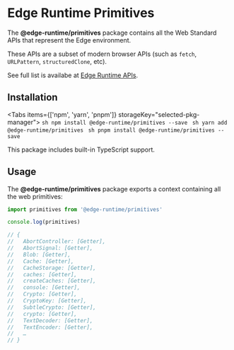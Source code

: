
# Edge Runtime Primitives

The **@edge-runtime/primitives** package contains all the Web Standard APIs that represent the Edge environment.

These APIs are a subset of modern browser APIs (such as `fetch`, `URLPattern`, `structuredClone`, etc).

See full list is availabe at [Edge Runtime APIs](/features/available-apis).

## Installation

<Tabs items={['npm', 'yarn', 'pnpm']} storageKey="selected-pkg-manager">
  <Tab>
    ```sh
    npm install @edge-runtime/primitives --save
    ```
  </Tab>
  <Tab>
    ```sh
    yarn add @edge-runtime/primitives
    ```
  </Tab>
  <Tab>
    ```sh
    pnpm install @edge-runtime/primitives --save
    ```
  </Tab>
</Tabs>

This package includes built-in TypeScript support.

## Usage

The **@edge-runtime/primitives** package exports a context containing all the web primitives:

```js
import primitives from '@edge-runtime/primitives'

console.log(primitives)

// {
//   AbortController: [Getter],
//   AbortSignal: [Getter],
//   Blob: [Getter],
//   Cache: [Getter],
//   CacheStorage: [Getter],
//   caches: [Getter],
//   createCaches: [Getter],
//   console: [Getter],
//   Crypto: [Getter],
//   CryptoKey: [Getter],
//   SubtleCrypto: [Getter],
//   crypto: [Getter],
//   TextDecoder: [Getter],
//   TextEncoder: [Getter],
//   …
// }
```
